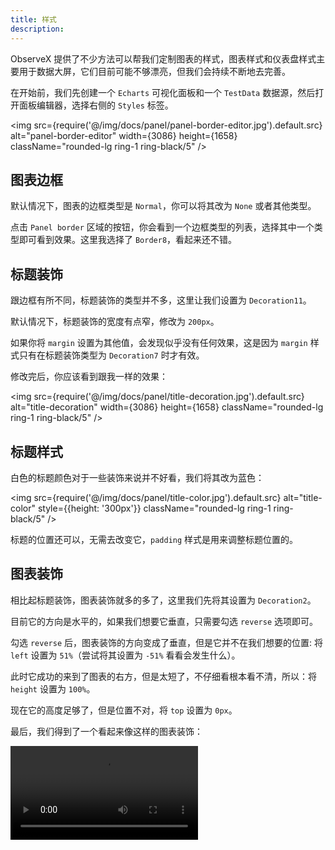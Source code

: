 ```yaml
---
title: 样式
description: 
---
```



ObserveX 提供了不少方法可以帮我们定制图表的样式，图表样式和仪表盘样式主要用于数据大屏，它们目前可能不够漂亮，但我们会持续不断地去完善。

在开始前，我们先创建一个 `Echarts` 可视化面板和一个 `TestData` 数据源，然后打开面板编辑器，选择右侧的 `Styles` 标签。

<img src={require('@/img/docs/panel/panel-border-editor.jpg').default.src} alt="panel-border-editor" width={3086} height={1658} className="rounded-lg ring-1 ring-black/5" />


## 图表边框

默认情况下，图表的边框类型是 `Normal`，你可以将其改为 `None` 或者其他类型。

点击 `Panel border` 区域的按钮，你会看到一个边框类型的列表，选择其中一个类型即可看到效果。这里我选择了 `Border8`，看起来还不错。

## 标题装饰

跟边框有所不同，标题装饰的类型并不多，这里让我们设置为 `Decoration11`。

默认情况下，标题装饰的宽度有点窄，修改为 `200px`。

如果你将 `margin` 设置为其他值，会发现似乎没有任何效果，这是因为 `margin` 样式只有在标题装饰类型为 `Decoration7` 时才有效。

修改完后，你应该看到跟我一样的效果：

<img src={require('@/img/docs/panel/title-decoration.jpg').default.src} alt="title-decoration" width={3086} height={1658} className="rounded-lg ring-1 ring-black/5" />


## 标题样式

白色的标题颜色对于一些装饰来说并不好看，我们将其改为蓝色：

<img src={require('@/img/docs/panel/title-color.jpg').default.src} alt="title-color" style={{height: '300px'}} className="rounded-lg ring-1 ring-black/5" />


标题的位置还可以，无需去改变它，`padding` 样式是用来调整标题位置的。

## 图表装饰

相比起标题装饰，图表装饰就多的多了，这里我们先将其设置为 `Decoration2`。

目前它的方向是水平的，如果我们想要它垂直，只需要勾选 `reverse` 选项即可。

勾选 `reverse` 后，图表装饰的方向变成了垂直，但是它并不在我们想要的位置: 将 `left` 设置为 `51%`（尝试将其设置为 `-51%` 看看会发生什么）。

此时它成功的来到了图表的右方，但是太短了，不仔细看根本看不清，所以：将 `height` 设置为 `100%`。

现在它的高度足够了，但是位置不对，将 `top` 设置为 `0px`。

最后，我们得到了一个看起来像这样的图表装饰：

<video controls autoPlay src="/docs/style-final.mov" />

